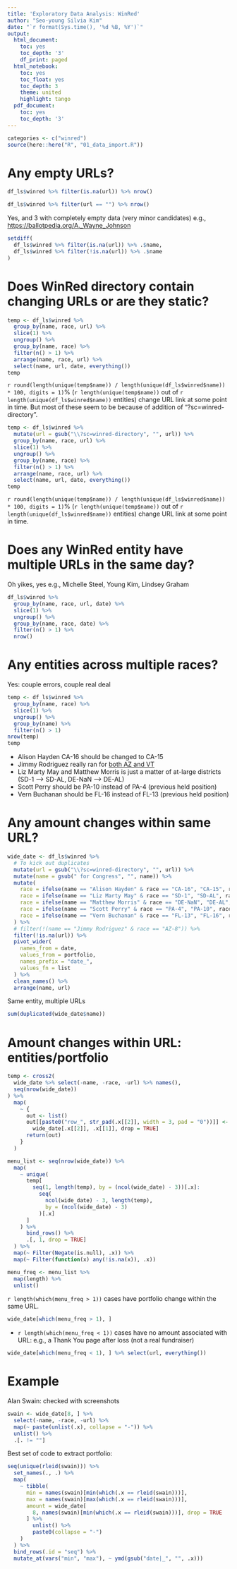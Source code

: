 ```yaml
---
title: 'Exploratory Data Analysis: WinRed'
author: "Seo-young Silvia Kim"
date: "`r format(Sys.time(), '%d %B, %Y')`"
output:
  html_document:
    toc: yes
    toc_depth: '3'
    df_print: paged
  html_notebook:
    toc: yes
    toc_float: yes
    toc_depth: 3
    theme: united
    highlight: tango
  pdf_document:
    toc: yes
    toc_depth: '3'
---
```


```r
categories <- c("winred")
source(here::here("R", "01_data_import.R"))
```

# Any empty URLs? 

```r
df_ls$winred %>% filter(is.na(url)) %>% nrow()
```

```r
df_ls$winred %>% filter(url == "") %>% nrow()
```
Yes, and 3 with completely empty data (very minor candidates) e.g., [https://ballotpedia.org/A._Wayne_Johnson](https://ballotpedia.org/A._Wayne_Johnson)

```r
setdiff(
  df_ls$winred %>% filter(is.na(url)) %>% .$name, 
  df_ls$winred %>% filter(!is.na(url)) %>% .$name
)
```

# Does WinRed directory contain changing URLs or are they static? 

```r
temp <- df_ls$winred %>%
  group_by(name, race, url) %>%
  slice(1) %>%
  ungroup() %>%
  group_by(name, race) %>%
  filter(n() > 1) %>%
  arrange(name, race, url) %>%
  select(name, url, date, everything())
temp
```

`r round(length(unique(temp$name)) / length(unique(df_ls$winred$name)) * 100, digits = 1)`% (`r length(unique(temp$name))` out of `r length(unique(df_ls$winred$name))` entities) change URL link at some point in time. But most of these seem to be because of addition of "?sc=winred-directory". 

```r
temp <- df_ls$winred %>%
  mutate(url = gsub("\\?sc=winred-directory", "", url)) %>%
  group_by(name, race, url) %>%
  slice(1) %>%
  ungroup() %>%
  group_by(name, race) %>%
  filter(n() > 1) %>%
  arrange(name, race, url) %>%
  select(name, url, date, everything())
temp
```

`r round(length(unique(temp$name)) / length(unique(df_ls$winred$name)) * 100, digits = 1)`% (`r length(unique(temp$name))` out of `r length(unique(df_ls$winred$name))` entities) change URL link at some point in time.

# Does any WinRed entity have multiple URLs in the same day?

Oh yikes, yes e.g., Michelle Steel, Young Kim, Lindsey Graham

```r
df_ls$winred %>%
  group_by(name, race, url, date) %>%
  slice(1) %>%
  ungroup() %>%
  group_by(name, race, date) %>%
  filter(n() > 1) %>%
  nrow()
```

# Any entities across multiple races?

Yes: couple errors, couple real deal

```r
temp <- df_ls$winred %>%
  group_by(name, race) %>%
  slice(1) %>%
  ungroup() %>%
  group_by(name) %>%
  filter(n() > 1)
nrow(temp)
temp
```

* Alison Hayden CA-16 should be changed to CA-15
* Jimmy Rodriguez really ran for [both AZ and VT](https://ballotpedia.org/Jimmy_Rodriguez)
* Liz Marty May and Matthew Morris is just a matter of at-large districts (SD-1 ---> SD-AL, DE-NaN ---> DE-AL)
* Scott Perry should be PA-10 instead of PA-4 (previous held position)
* Vern Buchanan should be FL-16 instead of FL-13 (previous held position)

# Any amount changes within same URL?

```r
wide_date <- df_ls$winred %>%
  # To kick out duplicates
  mutate(url = gsub("\\?sc=winred-directory", "", url)) %>%
  mutate(name = gsub(" for Congress", "", name)) %>%
  mutate(
    race = ifelse(name == "Alison Hayden" & race == "CA-16", "CA-15", race),
    race = ifelse(name == "Liz Marty May" & race == "SD-1", "SD-AL", race),
    race = ifelse(name == "Matthew Morris" & race == "DE-NaN", "DE-AL", race),
    race = ifelse(name == "Scott Perry" & race == "PA-4", "PA-10", race),
    race = ifelse(name == "Vern Buchanan" & race == "FL-13", "FL-16", race)
  ) %>%
  # filter(!(name == "Jimmy Rodriguez" & race == "AZ-8")) %>%
  filter(!is.na(url)) %>%
  pivot_wider(
    names_from = date,
    values_from = portfolio,
    names_prefix = "date_",
    values_fn = list
  ) %>%
  clean_names() %>%
  arrange(name, url)
```

Same entity, multiple URLs

```r
sum(duplicated(wide_date$name))
```

# Amount changes within URL: entities/portfolio

```r
temp <- cross2(
  wide_date %>% select(-name, -race, -url) %>% names(),
  seq(nrow(wide_date))
) %>%
  map(
    ~ {
      out <- list()
      out[[paste0("row_", str_pad(.x[[2]], width = 3, pad = "0"))]] <-
        wide_date[.x[[2]], .x[[1]], drop = TRUE]
      return(out)
    }
  )
```

```r
menu_list <- seq(nrow(wide_date)) %>%
  map(
    ~ unique(
      temp[
        seq(1, length(temp), by = (ncol(wide_date) - 3))[.x]:
          seq(
            ncol(wide_date) - 3, length(temp),
            by = (ncol(wide_date) - 3)
          )[.x]
      ]
    ) %>%
      bind_rows() %>%
      .[, 1, drop = TRUE]
  ) %>%
  map(~ Filter(Negate(is.null), .x)) %>%
  map(~ Filter(function(x) any(!is.na(x)), .x))
```

```r
menu_freq <- menu_list %>%
  map(length) %>%
  unlist()
```

`r length(which(menu_freq > 1))` cases have portfolio change within the same URL.

```r
wide_date[which(menu_freq > 1), ]
```

* `r length(which(menu_freq < 1))` cases have no amount associated with URL: e.g., a Thank You page after loss (not a real fundraiser)

```r
wide_date[which(menu_freq < 1), ] %>% select(url, everything())
```

# Example

Alan Swain: checked with screenshots

```r
swain <- wide_date[8, ] %>%
  select(-name, -race, -url) %>% 
  map(~ paste(unlist(.x), collapse = "-")) %>% 
  unlist() %>%
  .[. != ""]
```

Best set of code to extract portfolio:

```r
seq(unique(rleid(swain))) %>%
  set_names(., .) %>%
  map(
    ~ tibble(
      min = names(swain)[min(which(.x == rleid(swain)))],
      max = names(swain)[max(which(.x == rleid(swain)))],
      amount = wide_date[
        8, names(swain)[min(which(.x == rleid(swain)))], drop = TRUE
      ] %>% 
        unlist() %>%
        paste0(collapse = "-")
    )
  ) %>%
  bind_rows(.id = "seq") %>%
  mutate_at(vars("min", "max"), ~ ymd(gsub("date|_", "", .x)))
```

